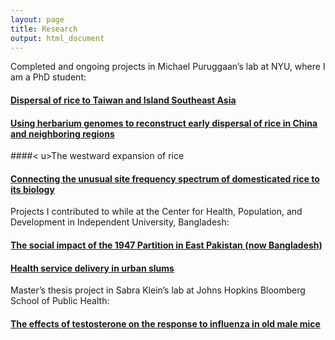```yaml
---
layout: page
title: Research
output: html_document
---
```


Completed and ongoing projects in Michael Puruggaan's lab at NYU, where I am a PhD student:

#### <u>Dispersal of rice to Taiwan and Island Southeast Asia</u>


#### <u>Using herbarium genomes to reconstruct early dispersal of rice in China and neighboring regions</u>


####< u>The westward expansion of rice</u>


#### <u>Connecting the unusual site frequency spectrum of domesticated rice to its biology</u>

Projects I contributed to while at the Center for Health, Population, and Development in Independent University, Bangladesh:

#### <u>The social impact of the 1947 Partition in East Pakistan (now Bangladesh)</u>

#### <u>Health service delivery in urban slums</u>

Master's thesis project in Sabra Klein's lab at Johns Hopkins Bloomberg School of Public Health:

#### <u>The effects of testosterone on the response to influenza in old male mice</u>